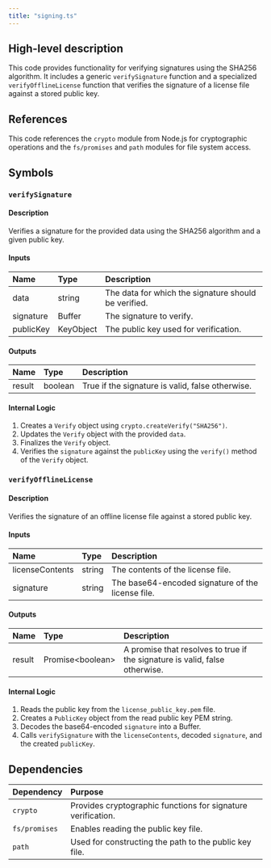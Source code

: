 ```yaml
---
title: "signing.ts"
---
```


## High-level description
This code provides functionality for verifying signatures using the SHA256 algorithm. It includes a generic `verifySignature` function and a specialized `verifyOfflineLicense` function that verifies the signature of a license file against a stored public key.

## References
This code references the `crypto` module from Node.js for cryptographic operations and the `fs/promises` and `path` modules for file system access.

## Symbols

### `verifySignature`
#### Description
Verifies a signature for the provided data using the SHA256 algorithm and a given public key.

#### Inputs
| Name | Type | Description |
|:-----|:-----|:------------|
| data | string | The data for which the signature should be verified. |
| signature | Buffer | The signature to verify. |
| publicKey | KeyObject | The public key used for verification. |

#### Outputs
| Name | Type | Description |
|:-----|:-----|:------------|
| result | boolean | True if the signature is valid, false otherwise. |

#### Internal Logic
1. Creates a `Verify` object using `crypto.createVerify("SHA256")`.
2. Updates the `Verify` object with the provided `data`.
3. Finalizes the `Verify` object.
4. Verifies the `signature` against the `publicKey` using the `verify()` method of the `Verify` object.

### `verifyOfflineLicense`
#### Description
Verifies the signature of an offline license file against a stored public key.

#### Inputs
| Name | Type | Description |
|:-----|:-----|:------------|
| licenseContents | string | The contents of the license file. |
| signature | string | The base64-encoded signature of the license file. |

#### Outputs
| Name | Type | Description |
|:-----|:-----|:------------|
| result | Promise&lt;boolean&gt; | A promise that resolves to true if the signature is valid, false otherwise. |

#### Internal Logic
1. Reads the public key from the `license_public_key.pem` file.
2. Creates a `PublicKey` object from the read public key PEM string.
3. Decodes the base64-encoded `signature` into a Buffer.
4. Calls `verifySignature` with the `licenseContents`, decoded `signature`, and the created `publicKey`.

## Dependencies
| Dependency | Purpose |
|:-----------|:--------|
| `crypto` | Provides cryptographic functions for signature verification. |
| `fs/promises` | Enables reading the public key file. |
| `path` | Used for constructing the path to the public key file. |

